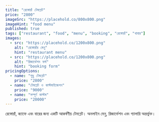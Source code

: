 ```yaml
---
title: "রেস্তোরাঁ টেমপ্লেট"
price: "2800"
imageSrc: "https://placehold.co/800x800.png"
imageHint: "food menu"
published: true
tags: ["restaurant", "food", "menu", "booking", "রেস্তোরাঁ", "খাবার"]
images:
  - src: "https://placehold.co/1200x800.png"
    alt: "রেস্তোরাঁর মেনু"
    hint: "restaurant menu"
  - src: "https://placehold.co/1200x800.png"
    alt: "রিজার্ভেশন ফর্ম"
    hint: "booking form"
pricingOptions:
  - name: "শুধু টেমপ্লেট"
    price: "2800"
  - name: "টেমপ্লেট ও কাস্টমাইজেশন"
    price: "9000"
  - name: "সম্পূর্ণ কাস্টম"
    price: "20000"
---
```

রেস্তোরাঁ, ক্যাফে এবং বারের জন্য একটি আকর্ষণীয় টেমপ্লেট। অনলাইন মেনু, রিজার্ভেশন এবং গ্যালারি অন্তর্ভুক্ত।
